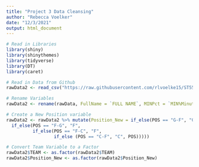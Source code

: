 ```yaml
---
title: "Project 3 Data Cleansing"
author: "Rebecca Voelker"
date: "12/3/2021"
output: html_document
---
```


```r

# Read in Libraries
library(shiny)
library(shinythemes)
library(tidyverse)
library(DT)
library(caret)

# Read in Data from Github
rawData2 <- read_csv("https://raw.githubusercontent.com/rlvoelke15/ST558_Project3/main/rawData2.csv")

# Rename Variables
rawData2 <- rename(rawData, FullName = `FULL NAME`, MINPct = `MIN%Minutes PercentagePercentage of team minutes used by a player while he was on the floor`, USGPct = `USG%Usage RateUsage rate, a.k.a., usage percentage is an estimate of the percentage of team plays used by a player while he was on the floor`, TOPct = `TO%Turnover RateA metric that estimates the number of turnovers a player commits per 100 possessions`, eFGPct = `eFG%Effective Shooting PercentageWith eFG%, three-point shots made are worth 50% more than two-point shots made. eFG% Formula=(FGM+ (0.5 x 3PM))/FGA`, TSPct = `TS%True Shooting PercentageTrue shooting percentage is a measure of shooting efficiency that takes into account field goals, 3-point field goals, and free throws.`, PPG = `PPGPointsPoints per game.`, RPG = `RPGReboundsRebounds per game.`, TRBPct = `TRB%Total Rebound PercentageTotal rebound percentage is estimated percentage of available rebounds grabbed by the player while the player is on the court.`, APG = `APGAssistsAssists per game.`, ASTPct = `AST%Assist PercentageAssist percentage is an estimated percentage of teammate field goals a player assisted while the player is on the court`, SPG = `SPGStealsSteals per game.`, BPG = `BPGBlocksBlocks per game.`, TOPG = `TOPGTurnoversTurnovers per game.`, VersatilityIndex = `VIVersatility IndexVersatility index is a metric that measures a player’s ability to produce in points, assists, and rebounds. The average player will score around a five on the index, while top players score above 10`, ORTG = `ORTGOffensive RatingIndividual offensive rating is the number of points produced by a player per 100 total individual possessions.`, DRTG = `DRTGDefensive RatingIndividual defensive rating estimates how many points the player allowed per 100 possessions he individually faced while staying on the court.`)

# Create a New Position variable
rawData2 <- rawData2 %>% mutate(Position_New = if_else(POS == "G-F", "G",
  if_else(POS == "F-G", "F", 
          if_else(POS == "F-C", "F",
                  if_else (POS == "C-F", "C", POS)))))

# Convert Team Variable to a Factor
rawData2$TEAM <- as.factor(rawData2$TEAM)
rawData2$Position_New <- as.factor(rawData2$Position_New)


```
